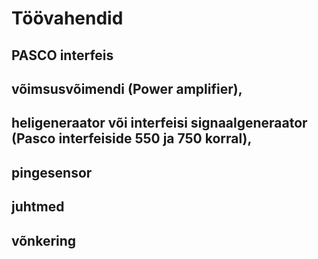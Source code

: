 # Töövahendid

## PASCO interfeis

## võimsusvõimendi (Power amplifier),

## heligeneraator või interfeisi signaalgeneraator (Pasco interfeiside 550 ja 750 korral),

## pingesensor

## juhtmed

## võnkering
